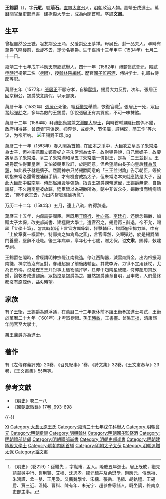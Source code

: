{{otheruses|subject=明朝首辅|other=其他同名人物|王錫爵 (消歧義)}}
{{Otheruses|other=谥号文肃的其他王姓人物|王文肃}}
{{noteTA
|G1=姓氏
}}
{{明清人物信息框
| 姓名 = 王錫爵
| 原名 =
| 圖片名稱= Wang Xijue.jpg
| 圖片大小 = 270px
| 圖片說明 = 清人繪《太倉王氏像》之王錫爵像<br>現藏於[[南京博物院|南京博物院]]
| 最高職務 = 光祿大夫少保兼太子太保吏部尚書建極殿大學士
| 國家 = 大明
| 爵位 =
| 籍貫 = [[南直隸|直隸]][[太倉州|太倉州]]
| 族裔 = 漢族
| 旗籍 =
| 字號 = 字元馭，號荊石
| 諡號 = 文肃
| 出生日期 = 嘉靖十三年（1534年）
| 出生地點 = [[南直隸|直隸]][[太倉州|太倉州]]
| 逝世日期 = [[万历|万历]]三十八年（1610年）
| 逝世地點 = [[南直隸|直隸]][[太倉州|太倉州]]
| 墓葬 =
| 配偶 = 元配朱氏，封一品夫人
| 親屬 = （弟）[[王鼎爵|王鼎爵]]<br>（子）[[王衡_(萬曆進士)|王衡]]、（孫）[[王時敏|王時敏]]
| 出身 =
*嘉靖三十七年戊午科舉人，
*嘉靖四十一年壬戌科一甲二名進士
| 經歷 =
*翰林院編修
*嘉靖四十五年乙丑满三岁，考封二亲。衣锦还乡。
*隆慶元年丁卯还朝，充經筵讲官。
*三年己巳转南国子监司业，明年转北，寻升右春坊右中允。
*五年辛未充会试同考官，六月升右諭德，掌南翰林院事。
*六年壬申，神宗登极，还坊充穆宗实录副总裁。
*萬曆元年癸酉領右春坊事，主順天府乡试。
*二年甲戌復充会试同考官，七月穆宗实录成，升侍讲学士，加四品服。八月升国子监祭酒。
*四年丙子升詹事府少詹事，摄府事，充世庙实录副总裁。书成，晉詹事府詹事，兼侍读学士。
*五年丁丑升礼部右侍郎
*十年壬午丁父憂，廷推禮部尚书，十三年乙酉赴阙，任禮部尚書兼文渊阁大学士
*内閣首輔
*十四年丙戌充会试主考官
*十五年丁亥重修大明会典成，進階太子少傅
*十六年戊子加太子太保
*十九年辛卯以母病請歸
*二十一年癸巳入朝
*二十二年甲午病作，八疏請辞，加吏部尚书兼建极殿大学士，馳驿歸。抵家数月，母以天年終。
*萬曆三十八年庚戌（1610年）十二月十九日卒，距生嘉靖十三年甲午（1534年）七月二十一日，享年七十有七。
| 著作 =
}}
 
'''王錫爵'''（{{bd|1534年||1610年||Wang王}}），字'''元馭'''，號'''荊石'''。[[南直隸|直隸]][[太倉州|太倉州]]人，[[明朝|明朝]]政治人物。嘉靖壬戌進士。萬曆間官至[[吏部尚書|吏部尚書]]，[[建極殿大學士|建極殿大學士]]，成為[[內閣|內閣]][[首輔|首輔]]。卒謚'''文肅'''。
 
== 生平 ==
曾祖自然公王铣，祖友荆公王涌，父爱荆公王夢祥。母吴氏，封一品夫人。孕時有萬爵飞鸣楼前，盘旋不去，遂命名锡爵。生于嘉靖十三年甲午（1534年）七月二十一日。
 
嘉靖三十七年戊午科[[應天府|應天府]]鄉試舉人，四十一年（1562年）禮部會試[[會元|會元]]，殿試[[申時行|申時行]]榜第二名（[[榜眼|榜眼]]），授[[翰林院|翰林院]][[編修|編修]]。歷官[[國子監|國子監]][[祭酒|祭酒]]、侍讲学士、礼部右侍郎等职。
 
萬曆五年（1577年）[[張居正|張居正]]不願守孝，自稱[[奪情|奪情]]，錫爵大力反對。次年，張居正回京辦公，錫爵故意請假，以示鄙夷。
 
萬曆十年（1582年）[[張居正|張居正]]死後，經[[孫繼先_(隆慶進士)|孫繼先]]舉薦，恢復官職<ref>《明史》（卷229）：孫繼先 ，字胤甫，盂人。隆慶五年進士。居正既敗，繼先請召吳中行、趙用賢、艾穆、沈思孝、鄒元標幷及余懋學、趙應元、傅應禎、朱鴻謨、孟一脈、王用汲。又薦魏學曾、宋纁、張岳、毛綱、胡執禮、王錫爵、賈三近、溫純、曹科、陳有年、朱光宇、趙參魯等諸人。既坐謫，終南京吏部主事。</ref>。張居正一死，眾臣奮起[[彈劾|彈劾]]之，多年為敵的王錫爵，卻說張居正有其貢獻，不可一味抹煞。
 
萬曆十二年（1584年）拜[[禮部尚書|禮部尚書]]兼[[文淵閣大學士|文淵閣大學士]]，與時首輔[[申時行|申時行]]關係不錯，政府相得甚，曾疏请“禁谣谀、抑奔竞、戒虚浮、节侈靡，辟横议，简工作”等六议，为帝所纳。
[[File:王锡爵玉印.jpg|thumb]]
 
萬曆二十一年（1593年）春入閣為[[首輔|首輔]]，在[[國本之爭|國本之爭]]中，大臣欲立皇長子[[朱常洛|朱常洛]]為太子，但神宗意圖立鄭貴妃之子[[朱常洵|朱常洵]]為太子，故對锡爵說，自己無嫡子，故要將皇長子[[朱常洛|朱常洛]]、皇三子[[朱常洵|朱常洵]]和皇五子[[朱常浩|朱常浩]]一併封王，是為「三王並封」。王錫爵既怕得罪皇帝，又怕被朝臣攻訐，於是同意，但希望請由長子向皇后[[過繼|拜為母親]]，如此長子就是嫡子。然而神宗只將錫爵同意的「三王並封諭」告示朝臣，等於明指朱常洛還需要補辦手續，才有機會成為太子，但朱常洛本來就應該是太子，因此大臣郎中[[赵南星|赵南星]]、侍郎[[赵用贤|赵用贤]]等彈劾，指責王錫爵諛帝邀寵，王錫爵無奈，自劾請辭，不久趙南星被放歸，廷臣皆以為錫爵所為，朝中非议众多，錫爵憤而稱病請去，“帝不欲其去，为出内帑钱建醮祈愈”。
 
万历二十二年（1594年）五月，連上八疏，終得辞退。
 
萬曆三十五年，内阁需要阁臣。帝既用[[于慎行|于慎行]]、[[叶向高|叶向高]]、[[李廷机|李廷机]]，还懷念锡爵，加贈太子太保，改吏部尚書、建極殿大學士。遣官召之，錫爵再三辭退，帝不允，賜額「大學士第」。當其時朝廷上言官方厲鋒氣，抨擊輔臣，錫爵進密揭力詆，中有「上於章奏一概留中，特鄙夷之如禽鳥之音」，言官嘩然，交章彈劾，於是錫爵闔門養重，堅辭不赴職。後三年病卒，享年七十七歲，赠太保，谥'''文肃'''，赐葬，敕建专祠。
 
王錫爵在閣時，曾經請明神宗罷江南織造，停江西陶器，減雲南貢金，出內帑振河南饑，神宗皆沒有反對，眷禮超過了前後諸輔臣。其救李沂，力爭不宜用廷杖，尤為世所稱。但是在三王并封事上遭物議抨擊，且郎中趙南星被罷，侍郎趙用賢放歸，論救者咸遭譴謫，眾指控是錫爵為之，雖然錫爵連章自明，且申救，人們最終都沒有原諒他，益失時望。
 
== 家族 ==
有子[[王衡_(萬曆進士)|王衡]]，王錫爵為避浮議，在萬曆二十二年退休前不讓王衡參加進士考試，王衡於萬曆二十九年（1601年）才考取榜眼。孫[[王時敏|王時敏]]，工書畫。曾孫[[王掞|王掞]]，清康熙年間官至大學士。
 
弟[[王鼎爵|王鼎爵]]亦為進士。
 
== 著作 ==
有《左傳釋義評苑》20卷、《召見紀事》1卷，《詩文集》32卷，《王文肅奏草》23卷，《王文肅集》56卷等。
 
== 參考文獻 ==
{{reflist}}
*《[[明史|明史]]》卷二一八
*《國朝獻徵錄》17卷 ,693-698
 
{{-}}
{{start box}}
{{s-off}}
{{succession box|[[趙志皋|趙志皋]]|[[趙志皋|趙志皋]]|[[明朝内阁|明朝内阁]][[明朝内阁首辅|首輔]]|<small>萬曆二十一年－二十二年<br>（1593年－1594年）</small>}}
{{end box}}
 
{{明朝首輔}}
{{嘉靖四十一年壬戌科殿試金榜}}
{{太倉王錫爵家族}}
 
{{authority control}}

{{DEFAULTSORT:Wang王}}
[[Category:王姓|Xi]]
[[Category:太倉太原王氏|Category:太倉太原王氏]]
[[Category:嘉靖三十七年戊午科舉人|Category:嘉靖三十七年戊午科舉人]]
[[Category:明朝會元|Category:明朝會元]]
[[Category:明朝榜眼|Category:明朝榜眼]]
[[Category:明朝翰林|Category:明朝翰林]]
[[Category:明朝國子監祭酒|Category:明朝國子監祭酒]]
[[Category:明朝禮部侍郎|Category:明朝禮部侍郎]]
[[Category:明朝禮部尚書|Category:明朝禮部尚書]]
[[Category:明朝吏部尚書|Category:明朝吏部尚書]]
[[Category:明朝建極殿大學士|Category:明朝建極殿大學士]]
[[Category:明朝内阁首辅|Category:明朝内阁首辅]]
[[Category:明朝太子太保|Category:明朝太子太保]]
[[Category:明朝追贈太保|Category:明朝追贈太保]]
[[Category:諡文肅|Category:諡文肅]]